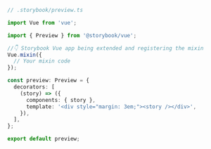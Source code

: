 ```ts
// .storybook/preview.ts

import Vue from 'vue';

import { Preview } from '@storybook/vue';

//👇 Storybook Vue app being extended and registering the mixin
Vue.mixin({
  // Your mixin code
});

const preview: Preview = {
  decorators: [
    (story) => ({
      components: { story },
      template: '<div style="margin: 3em;"><story /></div>',
    }),
  ],
};

export default preview;
```
